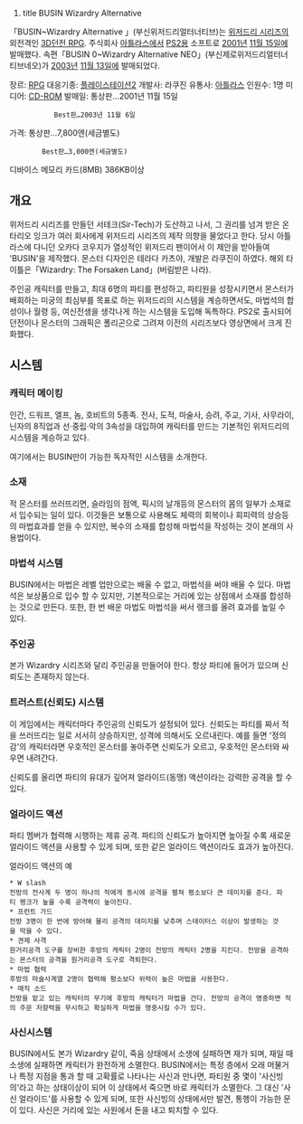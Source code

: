 #title BUSIN Wizardry Alternative

「BUSIN~Wizardry Alternative 」(부신위저드리얼터너티브)는 [[위저드리 시리즈]]의 외전격인 [[3D던전 RPG]]. 주식회사 [[아틀라스]]에서 [[PS2]]용 소프트로 [[2001년]] [[11월 15일]]에 발매했다. 속편「BUSIN 0~Wizardry Alternative NEO」(부신제로위저드리얼터너티브네오)가 [[2003년]] [[11월 13일]]에 발매되었다.

장르:  [[RPG ]]
대응기종: [[플레이스테이션2]]
개발사: 라쿠진 
유통사: [[아틀라스]] 
인원수: 1명 
미디어: [[CD-ROM ]]
발매일: 통상판…2001년 11월 15일 
            Best판…2003년 11월 6일 
가격: 통상판…7,800엔(세금별도)
         Best판…3,000엔(세금별도) 
디바이스 메모리 카드(8MB) 386KB이상 
 
== 개요 ==
위저드리 시리즈를 만들던 서테크(Sir-Tech)가 도산하고 나서, 그 권리를 넘겨 받은 온타리오 잉크가 여러 회사에게 위저드리 시리즈의 제작 의향을 물었다고 한다. 당시 아틀라스에 다니던 오카다 코우지가 열성적인 위저드리 팬이어서 이 제안을 받아들여 'BUSIN'을 제작했다. 
몬스터 디자인은 테라다 카츠야, 개발은 라쿠진이 하였다. 해외 타이틀은「Wizardry: The Forsaken Land」(버림받은 나라).

주인공 캐릭터를 만들고, 최대 6명의 파티를 편성하고, 파티원을 성장시키면서 몬스터가 배회하는 미궁의 최심부를 목표로 하는 위저드리의 시스템을 계승하면서도, 마법석의 합성이나 월령 등, 여신전생을 생각나게 하는 시스템을 도입해 독특하다. PS2로 출시되어 던전이나 몬스터의 그래픽은 폴리곤으로 그려져 이전의 시리즈보다 영상면에서 크게 진화했다.

== 시스템 == 
=== 캐릭터 메이킹 ===
인간, 드워프, 엘프, 놈, 호비트의 5종족. 전사, 도적, 마술사, 승려, 주교, 기사, 사무라이, 닌자의 8직업과 선·중립·악의 3속성을 대입하여 캐릭터를 만드는 기본적인 위저드리의 시스템을 계승하고 있다.

여기에서는 BUSIN만이 가능한 독자적인 시스템을 소개한다.

=== 소재 ===
적 몬스터를 쓰러뜨리면, 슬라임의 점액, 픽시의 날개등의 몬스터의 몸의 일부가 소재로서 입수되는 일이 있다.  이것들은 보통으로 사용해도 체력의 회복이나 회피력의 상승등의 마법효과를 얻을 수 있지만, 복수의 소재를 합성해 마법석을 작성하는 것이 본래의 사용법이다.

=== 마법석 시스템 === 
BUSIN에서는 마법은 레벨 업만으로는 배울 수 없고, 마법석을 써야 배울 수 있다. 마법석은 보상품으로 입수 할 수 있지만, 기본적으로는 거리에 있는 상점에서 소재를 합성하는 것으로 만든다. 또한, 한 번 배운 마법도 마법석을 써서 랭크를 올려 효과를 높일 수 있다.

=== 주인공 ===
본가 Wizardry 시리즈와 달리 주인공을 만들어야 한다. 항상 파티에 들어가 있으며 신뢰도는 존재하지 않는다.

=== 트러스트(신뢰도) 시스템 ===
이 게임에서는 캐릭터마다 주인공의 신뢰도가 설정되어 있다. 신뢰도는 파티를 짜서 적을 쓰러뜨리는 일로 서서히 상승하지만, 성격에 의해서도 오르내린다. 예를 들면 '정의감'의 캐릭터라면 우호적인 몬스터를 놓아주면 신뢰도가 오르고, 우호적인 몬스터와 싸우면 내려간다.

신뢰도를 올리면 파티의 유대가 깊어져 얼라이드(동맹) 액션이라는 강력한 공격을 할 수 있다.

=== 얼라이드 액션 ===
파티 멤버가 협력해 시행하는 제휴 공격. 파티의 신뢰도가 높아지면 높아질 수록 새로운 얼라이드 액션을 사용할 수 있게 되며, 또한 같은 얼라이드 액션이라도 효과가 높아진다.

얼라이드 액션의 예
 * W slash
 전방의 전사계 두 명이 하나의 적에게 동시에 공격을 펼쳐 평소보다 큰 데미지를 준다. 파티 랭크가 높을 수록 공격력이 높아진다.
 * 프런트 가드
 전방 3명이 한 번에 방어해 물리 공격의 데미지를 낮추며 스테이터스 이상이 발생하는 것을 막을 수 있다.
 * 견제 사격
 원거리공격 도구를 장비한 후방의 캐릭터 2명이 전방의 캐릭터 2명을 지킨다. 전방을 공격하는 몬스터의 공격을 원거리공격 도구로 격퇴한다.
 * 마법 협력
 후방의 마술사계열 2명이 협력해 평소보다 위력이 높은 마법을 사용한다.
 * 매직 소드
 전방을 맡고 있는 캐릭터의 무기에 후방의 캐릭터가 마법을 건다. 전방의 공격이 명중하면 적의 주문 저항력을 무시하고 확실하게 마법을 명중시킬 수가 있다.

=== 사신시스템 ===
BUSIN에서도 본가 Wizardry 같이, 죽음 상태에서 소생에 실패하면 재가 되며, 재일 때 소생에 실패하면 캐릭터가 완전하게 소멸한다. BUSIN에서는 특정 층에서 오래 머물거나 특정 지점을 통과 할 때 고확률로 나타나는 사신과 만나면, 파티원 중 몇이 '사신빙의'라고 하는 상태이상이 되어 이 상태에서 죽으면 바로 캐릭터가 소멸한다. 그 대신 '사신 얼라이드'를 사용할 수 있게 되며, 또한 사신빙의 상태에서만 발견, 통행이 가능한 문이 있다. 사신은 거리에 있는 사원에서 돈을 내고 퇴치할 수 있다.
